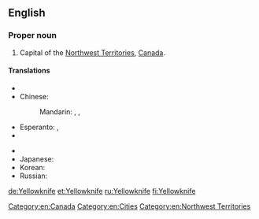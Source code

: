 ==English==
{{wikipedia}}

===Proper noun===
{{en-proper noun|head=[[yellow|Yellow]][[knife]]}}

# Capital of the [[Northwest Territories]], [[Canada]].

====Translations====
{{trans-top|capital of the Northwest Territories, Canada}}
* {{trreq|Armenian}}
* Chinese:
*: Mandarin: {{t|cmn|耶洛奈夫|tr=Yēluònàifū|sc=Hani}}, {{t|cmn|黃刀鎮|sc=Hani}}, {{t|cmn|黄刀镇|tr=Huángdāo zhèn|sc=Hani}}
* Esperanto: {{t|eo|Yellowknife}}, {{qualifier|Esperantized}} {{t|eo|Jelonajfo}}
* {{trreq|French}}
{{trans-mid}}
* {{trreq|Greek}}
* Japanese: {{t|ja|イエローナイフ|tr=Ierōnaifu|sc=Jpan}}
* Korean: {{t|ko|옐로나이프|tr=Yellonaipeu|sc=Kore}}
* Russian: {{t|ru|Йеллоунайф|m|tr=Jéllounajf, Jellounájf|sc=Cyrl}}
{{trans-bottom}}

[[Category:en:Canada]]
[[Category:en:Cities]]
[[Category:en:Northwest Territories]]

[[de:Yellowknife]]
[[et:Yellowknife]]
[[ru:Yellowknife]]
[[fi:Yellowknife]]